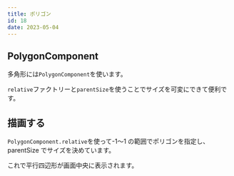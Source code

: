 ```yaml
---
title: ポリゴン
id: 18
date: 2023-05-04
---
```



## PolygonComponent

多角形には`PolygonComponent`を使います。

`relative`ファクトリーと`parentSize`を使うことでサイズを可変にできて便利です。

<DocLink document="https://docs.flame-engine.org/latest/flame/components.html#polygoncomponent" />
<DocLink reference="https://pub.dev/documentation/flame/latest/geometry/PolygonComponent-class.html" />

## 描画する

`PolygonComponent.relative`を使って-1〜1 の範囲でポリゴンを指定し、
parentSize でサイズを決めています。

<ExampleCode file="polygon/game.dart" />

これで平行四辺形が画面中央に表示されます。
